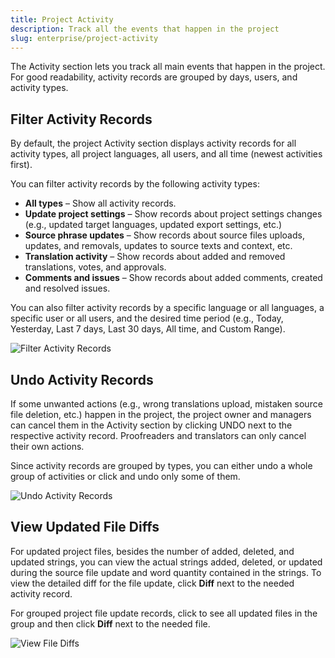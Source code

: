 ```yaml
---
title: Project Activity
description: Track all the events that happen in the project
slug: enterprise/project-activity
---
```



The Activity section lets you track all main events that happen in the project. For good readability, activity records are grouped by days, users, and activity types.

## Filter Activity Records

By default, the project Activity section displays activity records for all activity types, all project languages, all users, and all time (newest activities first).

You can filter activity records by the following activity types:

* **All types** – Show all activity records.
* **Update project settings** – Show records about project settings changes (e.g., updated target languages, updated export settings, etc.)
* **Source phrase updates** – Show records about source files uploads, updates, and removals, updates to source texts and context, etc.
* **Translation activity** – Show records about added and removed translations, votes, and approvals.
* **Comments and issues** – Show records about added comments, created and resolved issues.

You can also filter activity records by a specific language or all languages, a specific user or all users, and the desired time period (e.g., Today, Yesterday, Last 7 days, Last 30 days, All time, and Custom Range).

<Image src={projectActivityFilterRecords} alt="Filter Activity Records" />

## Undo Activity Records

If some unwanted actions (e.g., wrong translations upload, mistaken source file deletion, etc.) happen in the project, the project owner and managers can cancel them in the Activity section by clicking UNDO next to the respective activity record. Proofreaders and translators can only cancel their own actions.

Since activity records are grouped by types, you can either undo a whole group of activities or click <Icon name="mdi:chevron-down" class="inline-icon" /> and undo only some of them.

<Image src={projectActivityUndoRecords} alt="Undo Activity Records" />

## View Updated File Diffs

For updated project files, besides the number of added, deleted, and updated strings, you can view the actual strings added, deleted, or updated during the source file update and word quantity contained in the strings. To view the detailed diff for the file update, click **Diff** next to the needed activity record.

For grouped project file update records, click <Icon name="mdi:chevron-down" class="inline-icon" /> to see all updated files in the group and then click **Diff** next to the needed file.

<Image src={projectActivityViewDiff} alt="View File Diffs" />
